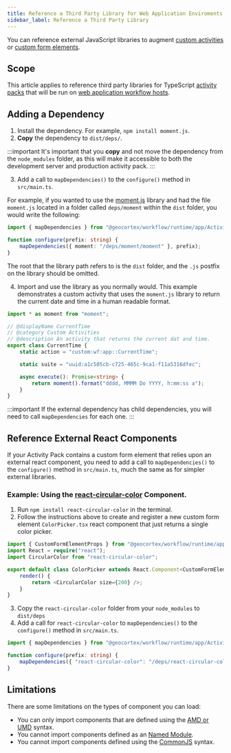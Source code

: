 ```yaml
---
title: Reference a Third Party Library for Web Application Enviroments
sidebar_label: Reference a Third Party Library
---
```


You can reference external JavaScript libraries to augment [custom activities](implement-custom-activity-web.mdx) or [custom form elements](implement-custom-form-elements-web.mdx).

## Scope

This article applies to reference third party libraries for TypeScript [activity packs](concepts-key-concepts.mdx#activity-packs) that will be run on [web application workflow hosts](concepts-key-concepts.mdx#geocortex-workflow-hosts).

<WebPrereqs />

## Adding a Dependency

1. Install the dependency. For example, `npm install moment.js`.
2. **Copy** the dependency to `dist/deps/`.

:::important
It's important that you **copy** and not move the dependency from the `node_modules` folder, as this will make it accessible to both the development server and production activity pack.
:::

3. Add a call to `mapDependencies()` to the `configure()` method in `src/main.ts`.

For example, if you wanted to use the [moment.js](https://github.com/moment/moment) library and had the file `moment.js` located in a folder called `deps/moment` within the `dist` folder, you would write the following:

```typescript
import { mapDependencies } from "@geocortex/workflow/runtime/app/ActivityPackUtils";

function configure(prefix: string) {
    mapDependencies({ moment: "/deps/moment/moment" }, prefix);
}
```

The root that the library path refers to is the `dist` folder, and the `.js` postfix on the library should be omitted.

4. Import and use the library as you normally would. This example demonstrates a custom activity that uses the `moment.js` library to return the current date and time in a human readable format.

```typescript
import * as moment from "moment";

// @displayName CurrentTime
// @category Custom Activities
// @description An activity that returns the current dat and time.
export class CurrentTime {
    static action = "custom:wf:app::CurrentTime";

    static suite = "uuid:a1c505cb-c725-465c-9ca1-f11a5316dfec";

    async execute(): Promise<string> {
        return moment().format("dddd, MMMM Do YYYY, h:mm:ss a");
    }
}
```

:::important
If the external dependency has child dependencies, you will need to call `mapDependencies` for each one.
:::

## Reference External React Components

If your Activity Pack contains a custom form element that relies upon an external react component, you need to add a call to `mapDependencies()` to the `configure()` method in `src/main.ts`, much the same as for simpler external libraries.

### Example: Using the [react-circular-color](https://github.com/ubcent/react-circular-color) Component.

1. Run `npm install react-circular-color` in the terminal.
2. Follow the instructions above to create and register a new custom form element `ColorPicker.tsx` react component that just returns a single color picker.

```typescript
import { CustomFormElementProps } from "@geocortex/workflow/runtime/app/RegisterCustomFormElementBase";
import React = require("react");
import CircularColor from "react-circular-color";

export default class ColorPicker extends React.Component<CustomFormElementProps> {
    render() {
        return <CircularColor size={200} />;
    }
}
```

3. Copy the `react-circular-color` folder from your `node_modules` to `dist/deps`
4. Add a call for `react-circular-color` to `mapDependencies()` to the `configure()` method in `src/main.ts`.

```typescript
import { mapDependencies } from "@geocortex/workflow/runtime/app/ActivityPackUtils";

function configure(prefix: string) {
    mapDependencies({ "react-circular-color": "/deps/react-circular-color/build/index" }, prefix);
}
```

## Limitations

There are some limitations on the types of component you can load:

-   You can only import components that are defined using the [AMD or UMD](https://www.davidbcalhoun.com/2014/what-is-amd-commonjs-and-umd/) syntax.
-   You cannot import components defined as an [Named Module](http://requirejs.org/docs/whyamd.html#namedmodules).
-   You cannot import components defined using the [CommonJS](http://requirejs.org/docs/commonjs.html) syntax.
